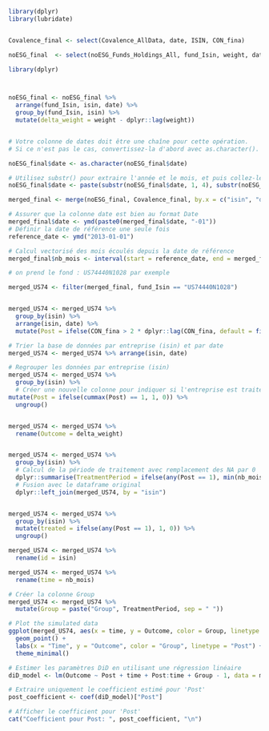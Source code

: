 ```r
library(dplyr)
library(lubridate)


Covalence_final <- select(Covalence_AllData, date, ISIN, CON_fina)

noESG_final  <- select(noESG_Funds_Holdings_All, fund_Isin, weight, date, isin)

library(dplyr)



noESG_final <- noESG_final %>%
  arrange(fund_Isin, isin, date) %>%
  group_by(fund_Isin, isin) %>%
  mutate(delta_weight = weight - dplyr::lag(weight))


# Votre colonne de dates doit être une chaîne pour cette opération.
# Si ce n'est pas le cas, convertissez-la d'abord avec as.character().

noESG_final$date <- as.character(noESG_final$date)

# Utilisez substr() pour extraire l'année et le mois, et puis collez-les ensemble avec un tiret.
noESG_final$date <- paste(substr(noESG_final$date, 1, 4), substr(noESG_final$date, 5, 6), sep="-")
```


```r
merged_final <- merge(noESG_final, Covalence_final, by.x = c("isin", "date"), by.y = c("ISIN", "date"))
```

```r
# Assurer que la colonne date est bien au format Date
merged_final$date <- ymd(paste0(merged_final$date, "-01"))
# Définir la date de référence une seule fois
reference_date <- ymd("2013-01-01")

# Calcul vectorisé des mois écoulés depuis la date de référence
merged_final$nb_mois <- interval(start = reference_date, end = merged_final$date) / months(1)

```


```r
# on prend le fond : US74440N1028 par exemple

merged_US74 <- filter(merged_final, fund_Isin == "US74440N1028")


merged_US74 <- merged_US74 %>%
  group_by(isin) %>%
  arrange(isin, date) %>%
  mutate(Post = ifelse(CON_fina > 2 * dplyr::lag(CON_fina, default = first(CON_fina)), 1, 0))


```

```r
# Trier la base de données par entreprise (isin) et par date
merged_US74 <- merged_US74 %>% arrange(isin, date)

# Regrouper les données par entreprise (isin)
merged_US74 <- merged_US74 %>%
  group_by(isin) %>%
  # Créer une nouvelle colonne pour indiquer si l'entreprise est traitée à partir de cette date
mutate(Post = ifelse(cummax(Post) == 1, 1, 0)) %>%
  ungroup()  


merged_US74 <- merged_US74 %>%
  rename(Outcome = delta_weight)


merged_US74 <- merged_US74 %>%
  group_by(isin) %>%
  # Calcul de la période de traitement avec remplacement des NA par 0
  dplyr::summarise(TreatmentPeriod = ifelse(any(Post == 1), min(nb_mois[Post == 1], na.rm = TRUE), 0)) %>%
  # Fusion avec le dataframe original
  dplyr::left_join(merged_US74, by = "isin")


merged_US74 <- merged_US74 %>%
  group_by(isin) %>%
  mutate(treated = ifelse(any(Post == 1), 1, 0)) %>%
  ungroup()

merged_US74 <- merged_US74 %>%
  rename(id = isin)

merged_US74 <- merged_US74 %>%
  rename(time = nb_mois)

# Créer la colonne Group
merged_US74 <- merged_US74 %>%
  mutate(Group = paste("Group", TreatmentPeriod, sep = " "))
```


```r
# Plot the simulated data
ggplot(merged_US74, aes(x = time, y = Outcome, color = Group, linetype = factor(Post))) +
  geom_point() +
  labs(x = "Time", y = "Outcome", color = "Group", linetype = "Post") +
  theme_minimal()
```

```r
# Estimer les paramètres DiD en utilisant une régression linéaire
diD_model <- lm(Outcome ~ Post + time + Post:time + Group - 1, data = merged_US74)

# Extraire uniquement le coefficient estimé pour 'Post'
post_coefficient <- coef(diD_model)["Post"]

# Afficher le coefficient pour 'Post'
cat("Coefficient pour Post: ", post_coefficient, "\n")



```






